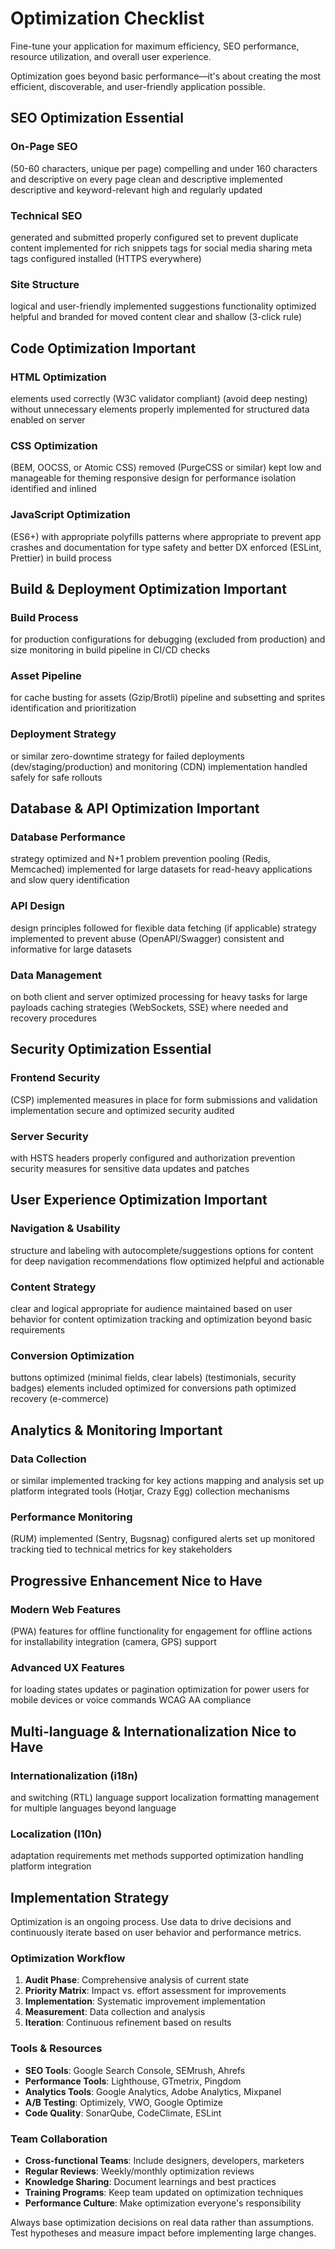 
# <span className="text-4xl font-bold bg-gradient-to-r from-purple-600 to-pink-600 bg-clip-text text-transparent">Optimization Checklist</span>

<ChecklistProgressWrapper pageTitle="Optimization" />

<LeadText>Fine-tune your application for maximum efficiency, SEO performance, resource utilization, and overall user experience.</LeadText>

<Alert title="Optimization Impact">
  Optimization goes beyond basic performance—it's about creating the most efficient, discoverable, and user-friendly application possible.
</Alert>

## SEO Optimization <Badge variant="default">Essential</Badge>

### On-Page SEO
<ChecklistItem title="Title tags optimized">(50-60 characters, unique per page)</ChecklistItem>
<ChecklistItem title="Meta descriptions">compelling and under 160 characters</ChecklistItem>
<ChecklistItem title="H1 tags present">and descriptive on every page</ChecklistItem>
<ChecklistItem title="URL structure">clean and descriptive</ChecklistItem>
<ChecklistItem title="Internal linking strategy">implemented</ChecklistItem>
<ChecklistItem title="Image alt text">descriptive and keyword-relevant</ChecklistItem>
<ChecklistItem title="Content quality">high and regularly updated</ChecklistItem>

### Technical SEO
<ChecklistItem title="XML sitemap">generated and submitted</ChecklistItem>
<ChecklistItem title="Robots.txt">properly configured</ChecklistItem>
<ChecklistItem title="Canonical URLs">set to prevent duplicate content</ChecklistItem>
<ChecklistItem title="Schema markup">implemented for rich snippets</ChecklistItem>
<ChecklistItem title="Open Graph">tags for social media sharing</ChecklistItem>
<ChecklistItem title="Twitter Cards">meta tags configured</ChecklistItem>
<ChecklistItem title="SSL certificate">installed (HTTPS everywhere)</ChecklistItem>

### Site Structure
<ChecklistItem title="URL hierarchy">logical and user-friendly</ChecklistItem>
<ChecklistItem title="Breadcrumb navigation">implemented</ChecklistItem>
<ChecklistItem title="Related content">suggestions</ChecklistItem>
<ChecklistItem title="Site search">functionality optimized</ChecklistItem>
<ChecklistItem title="404 error pages">helpful and branded</ChecklistItem>
<ChecklistItem title="301 redirects">for moved content</ChecklistItem>
<ChecklistItem title="Page hierarchy">clear and shallow (3-click rule)</ChecklistItem>

## Code Optimization <Badge variant="warning">Important</Badge>

### HTML Optimization
<ChecklistItem title="Semantic HTML5">elements used correctly</ChecklistItem>
<ChecklistItem title="Valid HTML">(W3C validator compliant)</ChecklistItem>
<ChecklistItem title="Minimal DOM depth">(avoid deep nesting)</ChecklistItem>
<ChecklistItem title="Clean markup">without unnecessary elements</ChecklistItem>
<ChecklistItem title="Accessibility attributes">properly implemented</ChecklistItem>
<ChecklistItem title="Microdata/JSON-LD">for structured data</ChecklistItem>
<ChecklistItem title="HTML compression">enabled on server</ChecklistItem>

### CSS Optimization
<ChecklistItem title="CSS methodology">(BEM, OOCSS, or Atomic CSS)</ChecklistItem>
<ChecklistItem title="Unused CSS">removed (PurgeCSS or similar)</ChecklistItem>
<ChecklistItem title="CSS specificity">kept low and manageable</ChecklistItem>
<ChecklistItem title="CSS custom properties">for theming</ChecklistItem>
<ChecklistItem title="Mobile-first">responsive design</ChecklistItem>
<ChecklistItem title="CSS containment">for performance isolation</ChecklistItem>
<ChecklistItem title="Critical CSS">identified and inlined</ChecklistItem>

### JavaScript Optimization
<ChecklistItem title="Modern JavaScript">(ES6+) with appropriate polyfills</ChecklistItem>
<ChecklistItem title="Functional programming">patterns where appropriate</ChecklistItem>
<ChecklistItem title="Error boundaries">to prevent app crashes</ChecklistItem>
<ChecklistItem title="Code comments">and documentation</ChecklistItem>
<ChecklistItem title="TypeScript">for type safety and better DX</ChecklistItem>
<ChecklistItem title="Linting rules">enforced (ESLint, Prettier)</ChecklistItem>
<ChecklistItem title="Dead code elimination">in build process</ChecklistItem>

## Build & Deployment Optimization <Badge variant="warning">Important</Badge>

### Build Process
<ChecklistItem title="Build optimization">for production</ChecklistItem>
<ChecklistItem title="Environment-specific">configurations</ChecklistItem>
<ChecklistItem title="Source maps">for debugging (excluded from production)</ChecklistItem>
<ChecklistItem title="Bundle analysis">and size monitoring</ChecklistItem>
<ChecklistItem title="Automated testing">in build pipeline</ChecklistItem>
<ChecklistItem title="Security scanning">in CI/CD</ChecklistItem>
<ChecklistItem title="Dependency vulnerability">checks</ChecklistItem>

### Asset Pipeline
<ChecklistItem title="Asset versioning">for cache busting</ChecklistItem>
<ChecklistItem title="File naming conventions">for assets</ChecklistItem>
<ChecklistItem title="Asset compression">(Gzip/Brotli)</ChecklistItem>
<ChecklistItem title="Image optimization">pipeline</ChecklistItem>
<ChecklistItem title="Font optimization">and subsetting</ChecklistItem>
<ChecklistItem title="SVG optimization">and sprites</ChecklistItem>
<ChecklistItem title="Critical resource">identification and prioritization</ChecklistItem>

### Deployment Strategy
<ChecklistItem title="Blue-green deployment">or similar zero-downtime strategy</ChecklistItem>
<ChecklistItem title="Rollback mechanism">for failed deployments</ChecklistItem>
<ChecklistItem title="Environment parity">(dev/staging/production)</ChecklistItem>
<ChecklistItem title="Health checks">and monitoring</ChecklistItem>
<ChecklistItem title="Content delivery network">(CDN) implementation</ChecklistItem>
<ChecklistItem title="Database migrations">handled safely</ChecklistItem>
<ChecklistItem title="Feature flags">for safe rollouts</ChecklistItem>

## Database & API Optimization <Badge variant="warning">Important</Badge>

### Database Performance
<ChecklistItem title="Database indexing">strategy optimized</ChecklistItem>
<ChecklistItem title="Query optimization">and N+1 problem prevention</ChecklistItem>
<ChecklistItem title="Database connection">pooling</ChecklistItem>
<ChecklistItem title="Caching layer">(Redis, Memcached) implemented</ChecklistItem>
<ChecklistItem title="Database partitioning">for large datasets</ChecklistItem>
<ChecklistItem title="Read replicas">for read-heavy applications</ChecklistItem>
<ChecklistItem title="Database monitoring">and slow query identification</ChecklistItem>

### API Design
<ChecklistItem title="RESTful API">design principles followed</ChecklistItem>
<ChecklistItem title="GraphQL">for flexible data fetching (if applicable)</ChecklistItem>
<ChecklistItem title="API versioning">strategy implemented</ChecklistItem>
<ChecklistItem title="Rate limiting">to prevent abuse</ChecklistItem>
<ChecklistItem title="API documentation">(OpenAPI/Swagger)</ChecklistItem>
<ChecklistItem title="Error handling">consistent and informative</ChecklistItem>
<ChecklistItem title="Pagination">for large datasets</ChecklistItem>

### Data Management
<ChecklistItem title="Data validation">on both client and server</ChecklistItem>
<ChecklistItem title="Data serialization">optimized</ChecklistItem>
<ChecklistItem title="Background job">processing for heavy tasks</ChecklistItem>
<ChecklistItem title="Data compression">for large payloads</ChecklistItem>
<ChecklistItem title="API response">caching strategies</ChecklistItem>
<ChecklistItem title="Real-time updates">(WebSockets, SSE) where needed</ChecklistItem>
<ChecklistItem title="Data backup">and recovery procedures</ChecklistItem>

## Security Optimization <Badge variant="default">Essential</Badge>

### Frontend Security
<ChecklistItem title="Content Security Policy">(CSP) implemented</ChecklistItem>
<ChecklistItem title="XSS protection">measures in place</ChecklistItem>
<ChecklistItem title="CSRF tokens">for form submissions</ChecklistItem>
<ChecklistItem title="Input sanitization">and validation</ChecklistItem>
<ChecklistItem title="Secure authentication">implementation</ChecklistItem>
<ChecklistItem title="Session management">secure and optimized</ChecklistItem>
<ChecklistItem title="Third-party dependencies">security audited</ChecklistItem>

### Server Security
<ChecklistItem title="HTTPS enforcement">with HSTS headers</ChecklistItem>
<ChecklistItem title="Security headers">properly configured</ChecklistItem>
<ChecklistItem title="API authentication">and authorization</ChecklistItem>
<ChecklistItem title="SQL injection">prevention</ChecklistItem>
<ChecklistItem title="File upload">security measures</ChecklistItem>
<ChecklistItem title="Environment variables">for sensitive data</ChecklistItem>
<ChecklistItem title="Regular security">updates and patches</ChecklistItem>

## User Experience Optimization <Badge variant="warning">Important</Badge>

### Navigation & Usability
<ChecklistItem title="Clear navigation">structure and labeling</ChecklistItem>
<ChecklistItem title="Search functionality">with autocomplete/suggestions</ChecklistItem>
<ChecklistItem title="Filter and sort">options for content</ChecklistItem>
<ChecklistItem title="Breadcrumb trails">for deep navigation</ChecklistItem>
<ChecklistItem title="Related content">recommendations</ChecklistItem>
<ChecklistItem title="User onboarding">flow optimized</ChecklistItem>
<ChecklistItem title="Error messages">helpful and actionable</ChecklistItem>

### Content Strategy
<ChecklistItem title="Content hierarchy">clear and logical</ChecklistItem>
<ChecklistItem title="Reading level">appropriate for audience</ChecklistItem>
<ChecklistItem title="Content freshness">maintained</ChecklistItem>
<ChecklistItem title="Content personalization">based on user behavior</ChecklistItem>
<ChecklistItem title="A/B testing">for content optimization</ChecklistItem>
<ChecklistItem title="Content analytics">tracking and optimization</ChecklistItem>
<ChecklistItem title="Content accessibility">beyond basic requirements</ChecklistItem>

### Conversion Optimization
<ChecklistItem title="Call-to-action">buttons optimized</ChecklistItem>
<ChecklistItem title="Form optimization">(minimal fields, clear labels)</ChecklistItem>
<ChecklistItem title="Trust signals">(testimonials, security badges)</ChecklistItem>
<ChecklistItem title="Social proof">elements included</ChecklistItem>
<ChecklistItem title="Page load speed">optimized for conversions</ChecklistItem>
<ChecklistItem title="Mobile conversion">path optimized</ChecklistItem>
<ChecklistItem title="Abandoned cart">recovery (e-commerce)</ChecklistItem>

## Analytics & Monitoring <Badge variant="warning">Important</Badge>

### Data Collection
<ChecklistItem title="Google Analytics 4">or similar implemented</ChecklistItem>
<ChecklistItem title="Custom events">tracking for key actions</ChecklistItem>
<ChecklistItem title="User journey">mapping and analysis</ChecklistItem>
<ChecklistItem title="Conversion tracking">set up</ChecklistItem>
<ChecklistItem title="A/B testing">platform integrated</ChecklistItem>
<ChecklistItem title="Heat mapping">tools (Hotjar, Crazy Egg)</ChecklistItem>
<ChecklistItem title="User feedback">collection mechanisms</ChecklistItem>

### Performance Monitoring
<ChecklistItem title="Real User Monitoring">(RUM) implemented</ChecklistItem>
<ChecklistItem title="Error tracking">(Sentry, Bugsnag) configured</ChecklistItem>
<ChecklistItem title="Uptime monitoring">alerts set up</ChecklistItem>
<ChecklistItem title="Performance budgets">monitored</ChecklistItem>
<ChecklistItem title="Core Web Vitals">tracking</ChecklistItem>
<ChecklistItem title="Business metrics">tied to technical metrics</ChecklistItem>
<ChecklistItem title="Custom dashboards">for key stakeholders</ChecklistItem>

## Progressive Enhancement <Badge variant="secondary">Nice to Have</Badge>

### Modern Web Features
<ChecklistItem title="Progressive Web App">(PWA) features</ChecklistItem>
<ChecklistItem title="Service Worker">for offline functionality</ChecklistItem>
<ChecklistItem title="Push notifications">for engagement</ChecklistItem>
<ChecklistItem title="Background sync">for offline actions</ChecklistItem>
<ChecklistItem title="Web App Manifest">for installability</ChecklistItem>
<ChecklistItem title="Native device features">integration (camera, GPS)</ChecklistItem>
<ChecklistItem title="Dark mode">support</ChecklistItem>

### Advanced UX Features
<ChecklistItem title="Skeleton screens">for loading states</ChecklistItem>
<ChecklistItem title="Optimistic UI">updates</ChecklistItem>
<ChecklistItem title="Infinite scrolling">or pagination optimization</ChecklistItem>
<ChecklistItem title="Keyboard shortcuts">for power users</ChecklistItem>
<ChecklistItem title="Gesture support">for mobile devices</ChecklistItem>
<ChecklistItem title="Voice search">or voice commands</ChecklistItem>
<ChecklistItem title="Accessibility beyond">WCAG AA compliance</ChecklistItem>

## Multi-language & Internationalization <Badge variant="secondary">Nice to Have</Badge>

### Internationalization (i18n)
<ChecklistItem title="Language detection">and switching</ChecklistItem>
<ChecklistItem title="Right-to-left">(RTL) language support</ChecklistItem>
<ChecklistItem title="Date and time">localization</ChecklistItem>
<ChecklistItem title="Currency and number">formatting</ChecklistItem>
<ChecklistItem title="Content translation">management</ChecklistItem>
<ChecklistItem title="SEO optimization">for multiple languages</ChecklistItem>
<ChecklistItem title="Cultural adaptation">beyond language</ChecklistItem>

### Localization (l10n)
<ChecklistItem title="Regional content">adaptation</ChecklistItem>
<ChecklistItem title="Local compliance">requirements met</ChecklistItem>
<ChecklistItem title="Local payment">methods supported</ChecklistItem>
<ChecklistItem title="Regional CDN">optimization</ChecklistItem>
<ChecklistItem title="Time zone">handling</ChecklistItem>
<ChecklistItem title="Local social media">platform integration</ChecklistItem>

## Implementation Strategy

<Alert title="Continuous Optimization">
  Optimization is an ongoing process. Use data to drive decisions and continuously iterate based on user behavior and performance metrics.
</Alert>

### Optimization Workflow

1. **Audit Phase**: Comprehensive analysis of current state
2. **Priority Matrix**: Impact vs. effort assessment for improvements
3. **Implementation**: Systematic improvement implementation
4. **Measurement**: Data collection and analysis
5. **Iteration**: Continuous refinement based on results

### Tools & Resources

- **SEO Tools**: Google Search Console, SEMrush, Ahrefs
- **Performance Tools**: Lighthouse, GTmetrix, Pingdom
- **Analytics Tools**: Google Analytics, Adobe Analytics, Mixpanel
- **A/B Testing**: Optimizely, VWO, Google Optimize
- **Code Quality**: SonarQube, CodeClimate, ESLint

### Team Collaboration

- **Cross-functional Teams**: Include designers, developers, marketers
- **Regular Reviews**: Weekly/monthly optimization reviews
- **Knowledge Sharing**: Document learnings and best practices
- **Training Programs**: Keep team updated on optimization techniques
- **Performance Culture**: Make optimization everyone's responsibility

<Alert variant="warning" title="Data-Driven Decisions">
  Always base optimization decisions on real data rather than assumptions. Test hypotheses and measure impact before implementing large changes.
</Alert>
